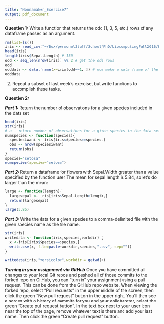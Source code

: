 ```yaml
---
title: "Nonnamaker_Exercise7"
output: pdf_document
---
```


**Question 1:** Write a function that returns the odd (1, 3, 5, etc.) rows of any dataframe passed as an argument.

```r
rm(list=ls())
iris <- read_csv("~/Box/personalStuff/School/PhD/biocomputingFall2018/Biocomp-Fall2018-181012-Exercise7/iris.csv")
head(iris)
length(iris$Sepal.Length) # 150
odd <- seq_len(nrow(iris)) %% 2 # get the odd rows
odd
odddata <- data.frame(x=iris[odd==1, ]) # now make a data frame of the odd rows
odddata
```

2. Repeat a subset of last week’s exercise, but write functions to accomplish these tasks.

**Question 2:**

***Part 1:*** Return the number of observations for a given species included in the data set

```r
head(iris)
str(iris)
# a - return number of observations for a given species in the data set
numspecies <- function(species){
  speciesiwant <- iris[iris$Species==species,]
  obs <- nrow(speciesiwant)
  return(obs)
}
species="setosa"
numspecies(species="setosa")
```

***Part 2:*** Return a dataframe for flowers with Sepal.Width greater than a value specified by the function user
The mean for sepal length is 5.84, so let's do larger than the mean:

```r
large <- function(length){
  largesepal <- iris[iris$Sepal.Length>length,]
  return(largesepal)
}
large(5.85)
```  
  
***Part 3:***
Write the data for a given species to a comma-delimited file with the given species name as the file name.

```r
str(iris)
writedata <- function(iris,species,workdir) {
  x <-iris[iris$Species==species,]
  write.csv(x, file=paste(workdir,species,".csv", sep=""))
}

writedata(iris,"versicolor",workdir = getwd())
```

***Turning in your assignment via GitHub***
Once you have committed all changes to your local Git repos and pushed all of those commits to the forked repo on GitHub, you can “turn in” your assignment using a pull request. This can be done from the GitHub repo website. When viewing the forked repo, select “Pull requests” in the upper middle of the screen, then click the green “New pull request” button in the upper right. You’ll then see a screen with a history of commits for you and your collaborator, select the green “Create pull request button”. In the text box next to your user icon near the top of the page, remove whatever text is there and add your last name. Then click the green “Create pull request” button.
